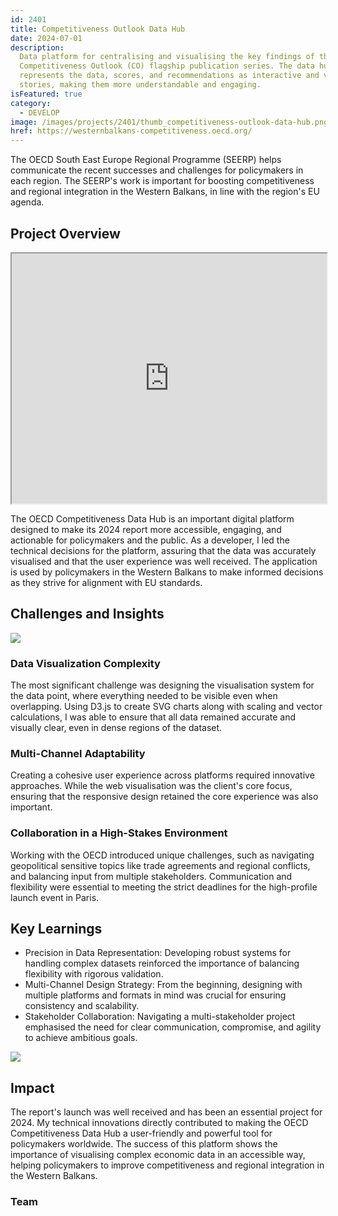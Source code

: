 ```yaml
---
id: 2401
title: Competitiveness Outlook Data Hub
date: 2024-07-01
description:
  Data platform for centralising and visualising the key findings of the
  Competitiveness Outlook (CO) flagship publication series. The data hub
  represents the data, scores, and recommendations as interactive and visual
  stories, making them more understandable and engaging.
isFeatured: true
category:
  - DEVELOP
image: /images/projects/2401/thumb_competitiveness-outlook-data-hub.png
href: https://westernbalkans-competitiveness.oecd.org/
---
```


The OECD South East Europe Regional Programme (SEERP) helps communicate the
recent successes and challenges for policymakers in each region. The SEERP's
work is important for boosting competitiveness and regional integration in the
Western Balkans, in line with the region's EU agenda.

## Project Overview

<iframe
  width="100%"
  height="400"
  src="https://www.youtube.com/embed/43FvGQS_Ca8?si=b8QwOAGzOQR3x8Y5"
  title="YouTube video player"
  allow="accelerometer; autoplay; clipboard-write; encrypted-media; gyroscope; picture-in-picture; web-share"
  referrerPolicy="strict-origin-when-cross-origin"
  allowFullScreen
></iframe>

The OECD Competitiveness Data Hub is an important digital platform designed to
make its 2024 report more accessible, engaging, and actionable for policymakers
and the public. As a developer, I led the technical decisions for the platform,
assuring that the data was accurately visualised and that the user experience
was well received. The application is used by policymakers in the Western
Balkans to make informed decisions as they strive for alignment with EU
standards.

## Challenges and Insights

![](/images/projects/2401/competitiveness-outlook-data-hub-01.png)

### Data Visualization Complexity

The most significant challenge was designing the visualisation system for the
data point, where everything needed to be visible even when overlapping. Using
D3.js to create SVG charts along with scaling and vector calculations, I was
able to ensure that all data remained accurate and visually clear, even in dense
regions of the dataset.

### Multi-Channel Adaptability

Creating a cohesive user experience across platforms required innovative
approaches. While the web visualisation was the client's core focus, ensuring
that the responsive design retained the core experience was also important.

### Collaboration in a High-Stakes Environment

Working with the OECD introduced unique challenges, such as navigating
geopolitical sensitive topics like trade agreements and regional conflicts, and
balancing input from multiple stakeholders. Communication and flexibility were
essential to meeting the strict deadlines for the high-profile launch event in
Paris.

## Key Learnings

- Precision in Data Representation: Developing robust systems for handling
  complex datasets reinforced the importance of balancing flexibility with
  rigorous validation.
- Multi-Channel Design Strategy: From the beginning, designing with multiple
  platforms and formats in mind was crucial for ensuring consistency and
  scalability.
- Stakeholder Collaboration: Navigating a multi-stakeholder project emphasised
  the need for clear communication, compromise, and agility to achieve ambitious
  goals.

![](/images/projects/2401/competitiveness-outlook-data-hub-02.png)

## Impact

The report's launch was well received and has been an essential project
for 2024. My technical innovations directly contributed to making the OECD
Competitiveness Data Hub a user-friendly and powerful tool for policymakers
worldwide. The success of this platform shows the importance of visualising
complex economic data in an accessible way, helping policymakers to improve
competitiveness and regional integration in the Western Balkans.

### Team
